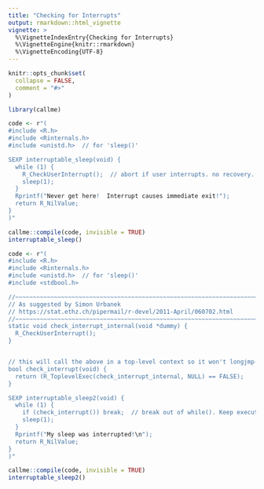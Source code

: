 ```yaml
---
title: "Checking for Interrupts"
output: rmarkdown::html_vignette
vignette: >
  %\VignetteIndexEntry{Checking for Interrupts}
  %\VignetteEngine{knitr::rmarkdown}
  %\VignetteEncoding{UTF-8}
---
```


```r
knitr::opts_chunk$set(
  collapse = FALSE,
  comment = "#>"
)
```

```r
library(callme)
```


```r
code <- r"(
#include <R.h>
#include <Rinternals.h>
#include <unistd.h>  // for 'sleep()'

SEXP interruptable_sleep(void) {
  while (1) {
    R_CheckUserInterrupt();  // abort if user interrupts. no recovery.
    sleep(1);
  }
  Rprintf("Never get here!  Interrupt causes immediate exit!");
  return R_NilValue;
}
)"

callme::compile(code, invisible = TRUE)
interruptable_sleep()
```



```r
code <- r"(
#include <R.h>
#include <Rinternals.h>
#include <unistd.h>  // for 'sleep()'
#include <stdbool.h>

//~~~~~~~~~~~~~~~~~~~~~~~~~~~~~~~~~~~~~~~~~~~~~~~~~~~~~~~~~~~~~~~~~~~~~~~~~~~
// As suggested by Simon Urbanek
// https://stat.ethz.ch/pipermail/r-devel/2011-April/060702.html
//~~~~~~~~~~~~~~~~~~~~~~~~~~~~~~~~~~~~~~~~~~~~~~~~~~~~~~~~~~~~~~~~~~~~~~~~~~~
static void check_interrupt_internal(void *dummy) {
  R_CheckUserInterrupt();
}


// this will call the above in a top-level context so it won't longjmp-out of your context
bool check_interrupt(void) {
  return (R_ToplevelExec(check_interrupt_internal, NULL) == FALSE);
}

SEXP interruptable_sleep2(void) {
  while (1) {
    if (check_interrupt()) break;  // break out of while(). Keep executing
    sleep(1);
  }
  Rprintf("My sleep was interrupted!\n");
  return R_NilValue;
}
)"

callme::compile(code, invisible = TRUE)
interruptable_sleep2()
```


